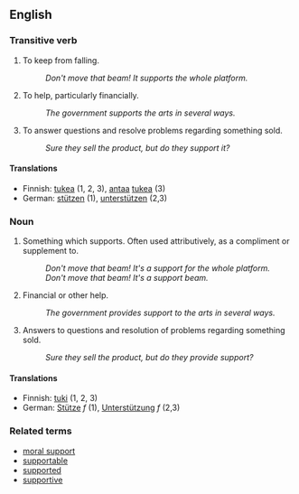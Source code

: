 ==English==

===Transitive verb===
# To keep from falling.
#: ''Don't move that beam!  It supports the whole platform.''
# To help, particularly financially.
#: ''The government supports the arts in several ways.''
# To answer questions and resolve problems regarding something sold.
#: ''Sure they sell the product, but do they support it?''

====Translations====
*Finnish: [[tukea]] (1, 2, 3), [[antaa]] [[tuki#Finnish|tukea]] (3)
*German: [[stützen]] (1), [[unterstützen]] (2,3)

===Noun===
# Something which supports.  Often used attributively, as a compliment or supplement to.
#: ''Don't move that beam!  It's a support for the whole platform.''
#: ''Don't move that beam!  It's a support beam.''
# Financial or other help.
#: ''The government provides support to the arts in several ways.''
# Answers to questions and resolution of problems regarding something sold.
#: ''Sure they sell the product, but do they provide support?''

====Translations====
*Finnish: [[tuki]] (1, 2, 3)
*German: [[Stütze]] ''f'' (1), [[Unterstützung]] ''f'' (2,3)

===Related terms===
*[[moral support]]
*[[supportable]]
*[[supported]]
*[[supportive]]